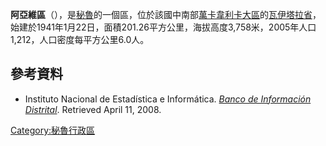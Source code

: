 '''阿亞維區'''（{{lang-es|Distrito de Ayaví}}），是[[秘魯|秘魯]]的一個區，位於該國中南部[[萬卡韋利卡大區|萬卡韋利卡大區]]的[[瓦伊塔拉省|瓦伊塔拉省]]，始建於1941年1月22日，面積201.26平方公里，海拔高度3,758米，2005年人口1,212，人口密度每平方公里6.0人。

==參考資料==
*{{es icon}} Instituto Nacional de Estadística e Informática. ''[https://web.archive.org/web/20080423164200/http://desa.inei.gob.pe/mapas/bid/ Banco de Información Distrital]''. Retrieved April 11, 2008.

{{coord|13.7029|S|75.3509|W|source:wikidata|display=title}}

{{Peru-geo-stub}}
[[Category:秘魯行政區|Category:秘魯行政區]]